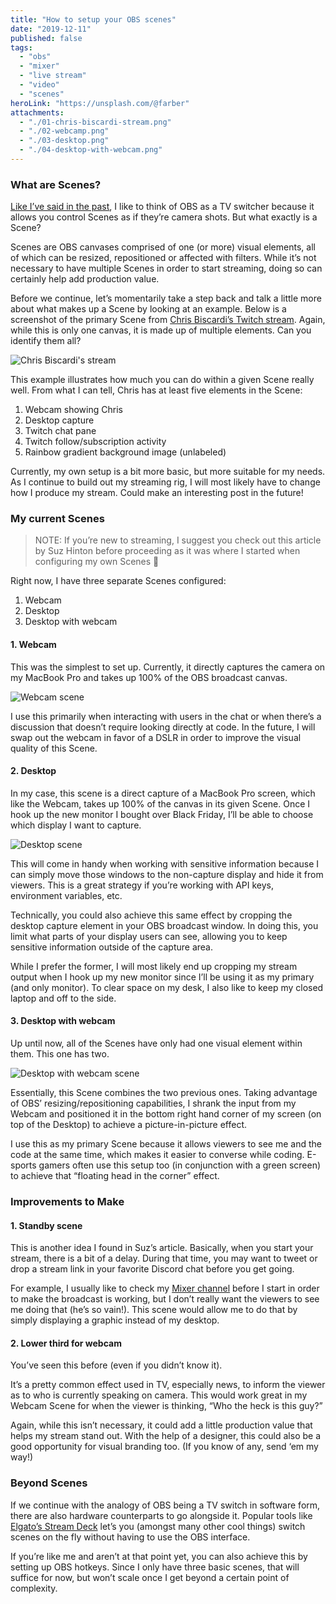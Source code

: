 ```yaml
---
title: "How to setup your OBS scenes"
date: "2019-12-11"
published: false
tags:
  - "obs"
  - "mixer"
  - "live stream"
  - "video"
  - "scenes"
heroLink: "https://unsplash.com/@farber"
attachments:
  - "./01-chris-biscardi-stream.png"
  - "./02-webcamp.png"
  - "./03-desktop.png"
  - "./04-desktop-with-webcam.png"
---
```


### What are Scenes?

[Like I’ve said in the past](https://ryanharris.dev/2019-11-30-going-live-with-obs/), I like to think of OBS as a TV switcher because it allows you control Scenes as if they’re camera shots. But what exactly is a Scene?

Scenes are OBS canvases comprised of one (or more) visual elements, all of which can be resized, repositioned or affected with filters. While it’s not necessary to have multiple Scenes in order to start streaming, doing so can certainly help add production value.

Before we continue, let’s momentarily take a step back and talk a little more about what makes up a Scene by looking at an example. Below is a screenshot of the primary Scene from [Chris Biscardi’s Twitch stream](https://www.twitch.tv/chrisbiscardi). Again, while this is only one canvas, it is made up of multiple elements. Can you identify them all?

![Chris Biscardi's stream](./01-chris-biscardi-stream.png)

This example illustrates how much you can do within a given Scene really well. From what I can tell, Chris has at least five elements in the Scene:

1. Webcam showing Chris
2. Desktop capture
3. Twitch chat pane
4. Twitch follow/subscription activity
5. Rainbow gradient background image (unlabeled)

Currently, my own setup is a bit more basic, but more suitable for my needs. As I continue to build out my streaming rig, I will most likely have to change how I produce my stream. Could make an interesting post in the future!

### My current Scenes

> NOTE: If you’re new to streaming, I suggest you check out this article by Suz Hinton before proceeding as it was where I started when configuring my own Scenes 🚀

Right now, I have three separate Scenes configured:

1. Webcam
2. Desktop
3. Desktop with webcam

#### 1. Webcam

This was the simplest to set up. Currently, it directly captures the camera on my MacBook Pro and takes up 100% of the OBS broadcast canvas.

![Webcam scene](./02-webcam.png)

I use this primarily when interacting with users in the chat or when there’s a discussion that doesn’t require looking directly at code. In the future, I will swap out the webcam in favor of a DSLR in order to improve the visual quality of this Scene.

#### 2. Desktop

In my case, this scene is a direct capture of a MacBook Pro screen, which like the Webcam, takes up 100% of the canvas in its given Scene. Once I hook up the new monitor I bought over Black Friday, I’ll be able to choose which display I want to capture.

![Desktop scene](./03-desktop.png)

This will come in handy when working with sensitive information because I can simply move those windows to the non-capture display and hide it from viewers. This is a great strategy if you’re working with API keys, environment variables, etc.

Technically, you could also achieve this same effect by cropping the desktop capture element in your OBS broadcast window. In doing this, you limit what parts of your display users can see, allowing you to keep sensitive information outside of the capture area.

While I prefer the former, I will most likely end up cropping my stream output when I hook up my new monitor since I’ll be using it as my primary (and only monitor). To clear space on my desk, I also like to keep my closed laptop and off to the side.

#### 3. Desktop with webcam

Up until now, all of the Scenes have only had one visual element within them. This one has two.

![Desktop with webcam scene](./04-desktop-with-webcam.png)

Essentially, this Scene combines the two previous ones. Taking advantage of OBS’ resizing/repositioning capabilities, I shrank the input from my Webcam and positioned it in the bottom right hand corner of my screen (on top of the Desktop) to achieve a picture-in-picture effect.

I use this as my primary Scene because it allows viewers to see me and the code at the same time, which makes it easier to converse while coding. E-sports gamers often use this setup too (in conjunction with a green screen) to achieve that “floating head in the corner” effect.

### Improvements to Make

#### 1. Standby scene

This is another idea I found in Suz’s article. Basically, when you start your stream, there is a bit of a delay. During that time, you may want to tweet or drop a stream link in your favorite Discord chat before you get going.

For example, I usually like to check my [Mixer channel](mixer.com/ryanharris/) before I start in order to make the broadcast is working, but I don’t really want the viewers to see me doing that (he’s so vain!). This scene would allow me to do that by simply displaying a graphic instead of my desktop.

#### 2. Lower third for webcam

You’ve seen this before (even if you didn’t know it).

It’s a pretty common effect used in TV, especially news, to inform the viewer as to who is currently speaking on camera. This would work great in my Webcam Scene for when the viewer is thinking, “Who the heck is this guy?”

Again, while this isn’t necessary, it could add a little production value that helps my stream stand out. With the help of a designer, this could also be a good opportunity for visual branding too. (If you know of any, send ‘em my way!)

### Beyond Scenes

If we continue with the analogy of OBS being a TV switch in software form, there are also hardware counterparts to go alongside it. Popular tools like [Elgato’s Stream Deck](https://www.elgato.com/en) let’s you (amongst many other cool things) switch scenes on the fly without having to use the OBS interface.

If you’re like me and aren’t at that point yet, you can also achieve this by setting up OBS hotkeys. Since I only have three basic scenes, that will suffice for now, but won’t scale once I get beyond a certain point of complexity.
